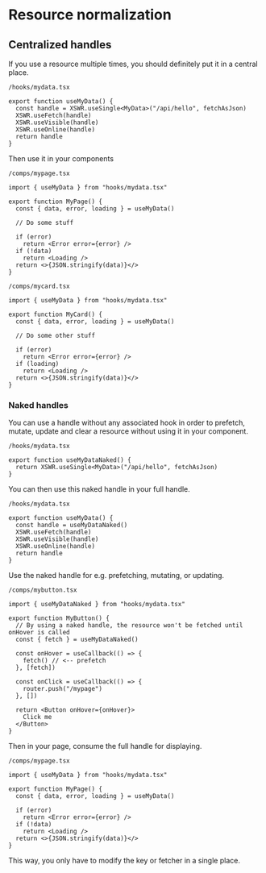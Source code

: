 # Resource normalization

## Centralized handles

If you use a resource multiple times, you should definitely put it in a central place.

`/hooks/mydata.tsx`

```tsx
export function useMyData() {
  const handle = XSWR.useSingle<MyData>("/api/hello", fetchAsJson)
  XSWR.useFetch(handle)
  XSWR.useVisible(handle)
  XSWR.useOnline(handle)
  return handle
}
```

Then use it in your components

`/comps/mypage.tsx`

```tsx
import { useMyData } from "hooks/mydata.tsx"

export function MyPage() {
  const { data, error, loading } = useMyData()

  // Do some stuff

  if (error)
    return <Error error={error} />
  if (!data)
    return <Loading />
  return <>{JSON.stringify(data)}</>
}
```

`/comps/mycard.tsx`

```tsx
import { useMyData } from "hooks/mydata.tsx"

export function MyCard() {
  const { data, error, loading } = useMyData()

  // Do some other stuff

  if (error)
    return <Error error={error} />
  if (loading)
    return <Loading />
  return <>{JSON.stringify(data)}</>
}
```

### Naked handles

You can use a handle without any associated hook in order to prefetch, mutate, update and clear a resource without using it in your component.

`/hooks/mydata.tsx`

```tsx
export function useMyDataNaked() {
  return XSWR.useSingle<MyData>("/api/hello", fetchAsJson)
}
```

You can then use this naked handle in your full handle.

`/hooks/mydata.tsx`

```tsx
export function useMyData() {
  const handle = useMyDataNaked()
  XSWR.useFetch(handle)
  XSWR.useVisible(handle)
  XSWR.useOnline(handle)
  return handle
}
```

Use the naked handle for e.g. prefetching, mutating, or updating.

`/comps/mybutton.tsx`

```tsx
import { useMyDataNaked } from "hooks/mydata.tsx"

export function MyButton() {
  // By using a naked handle, the resource won't be fetched until onHover is called
  const { fetch } = useMyDataNaked()

  const onHover = useCallback(() => {
    fetch() // <-- prefetch
  }, [fetch])

  const onClick = useCallback(() => {
    router.push("/mypage")
  }, [])

  return <Button onHover={onHover}>
    Click me
  </Button>
}
```

Then in your page, consume the full handle for displaying.

`/comps/mypage.tsx`

```tsx
import { useMyData } from "hooks/mydata.tsx"

export function MyPage() {
  const { data, error, loading } = useMyData()

  if (error)
    return <Error error={error} />
  if (!data)
    return <Loading />
  return <>{JSON.stringify(data)}</>
}
```

This way, you only have to modify the key or fetcher in a single place.
